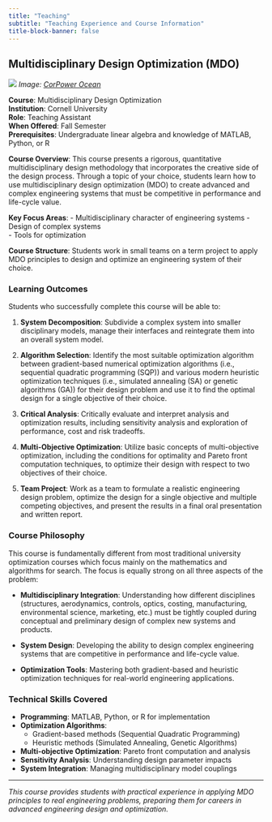 ```yaml
---
title: "Teaching"
subtitle: "Teaching Experience and Course Information"
title-block-banner: false
---
```


## Multidisciplinary Design Optimization (MDO)

::: {.grid}

::: {.g-col-12 .g-col-md-2}
![](files/images/corpower-ocean.jpg)
*Image: [CorPower Ocean](https://corpowerocean.com/)*
:::

::: {.g-col-12 .g-col-md-10}

**Course**: Multidisciplinary Design Optimization  
**Institution**: Cornell University  
**Role**: Teaching Assistant  
**When Offered**: Fall Semester  
**Prerequisites**: Undergraduate linear algebra and knowledge of MATLAB, Python, or R

**Course Overview**: This course presents a rigorous, quantitative multidisciplinary design methodology that incorporates the creative side of the design process. Through a topic of your choice, students learn how to use multidisciplinary design optimization (MDO) to create advanced and complex engineering systems that must be competitive in performance and life-cycle value.

**Key Focus Areas**:
- Multidisciplinary character of engineering systems
- Design of complex systems  
- Tools for optimization

**Course Structure**: Students work in small teams on a term project to apply MDO principles to design and optimize an engineering system of their choice.

:::

:::

### Learning Outcomes

Students who successfully complete this course will be able to:

1. **System Decomposition**: Subdivide a complex system into smaller disciplinary models, manage their interfaces and reintegrate them into an overall system model.

2. **Algorithm Selection**: Identify the most suitable optimization algorithm between gradient-based numerical optimization algorithms (i.e., sequential quadratic programming (SQP)) and various modern heuristic optimization techniques (i.e., simulated annealing (SA) or genetic algorithms (GA)) for their design problem and use it to find the optimal design for a single objective of their choice.

3. **Critical Analysis**: Critically evaluate and interpret analysis and optimization results, including sensitivity analysis and exploration of performance, cost and risk tradeoffs.

4. **Multi-Objective Optimization**: Utilize basic concepts of multi-objective optimization, including the conditions for optimality and Pareto front computation techniques, to optimize their design with respect to two objectives of their choice.

5. **Team Project**: Work as a team to formulate a realistic engineering design problem, optimize the design for a single objective and multiple competing objectives, and present the results in a final oral presentation and written report.

### Course Philosophy

This course is fundamentally different from most traditional university optimization courses which focus mainly on the mathematics and algorithms for search. The focus is equally strong on all three aspects of the problem:

- **Multidisciplinary Integration**: Understanding how different disciplines (structures, aerodynamics, controls, optics, costing, manufacturing, environmental science, marketing, etc.) must be tightly coupled during conceptual and preliminary design of complex new systems and products.

- **System Design**: Developing the ability to design complex engineering systems that are competitive in performance and life-cycle value.

- **Optimization Tools**: Mastering both gradient-based and heuristic optimization techniques for real-world engineering applications.

### Technical Skills Covered

- **Programming**: MATLAB, Python, or R for implementation
- **Optimization Algorithms**: 
  - Gradient-based methods (Sequential Quadratic Programming)
  - Heuristic methods (Simulated Annealing, Genetic Algorithms)
- **Multi-objective Optimization**: Pareto front computation and analysis
- **Sensitivity Analysis**: Understanding design parameter impacts
- **System Integration**: Managing multidisciplinary model couplings

---

*This course provides students with practical experience in applying MDO principles to real engineering problems, preparing them for careers in advanced engineering design and optimization.*


